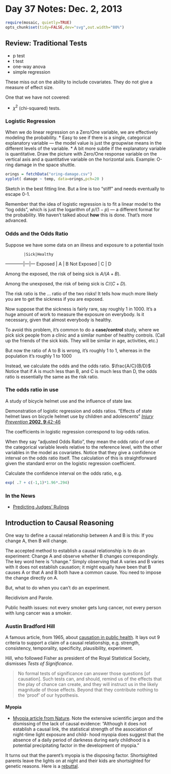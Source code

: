# Day 37 Notes: Dec. 2, 2013

```r
require(mosaic, quietly=TRUE)
opts_chunk$set(tidy=FALSE,dev="svg",out.width="80%")
```
## Review: Traditional Tests

* p test
* t test
* one-way anova
* simple regression

These miss out on the ability to include covariates.  They do not give a measure of effect size.

One that we have not covered:

* $\chi^2$ (chi-squared) tests.




### Logistic Regression

When we do linear regression on a Zero/One variable, we are effectively modeling the probability.
* Easy to see if there is a single, categorical explanatory variable --- the model value is just the groupwise means in the different levels of the variable.
* A bit more subtle if the explanatory variable is quantitative.  Draw the picture with Zero/One response variable on the vertical axis and a quantitative variable on the horizontal axis.  Example: O-ring damage in the space shuttle.
```r
orings = fetchData("oring-damage.csv")
xyplot( damage ~ temp, data=orings,pch=20 )
```
Sketch in the best fitting line.  But a line is too "stiff" and needs eventually to escape 0-1.  

Remember that the idea of logistic regression is to fit a linear model to the "log odds", which is just the logarithm of $p/(1-p)$ --- a different format for the probability.  We haven't talked about **how** this is done.  That's more advanced.

### Odds and the Odds Ratio

Suppose we have some data on an illness and exposure to a potential toxin

            |Sick|Healthy
------------|---|---
Exposed     | A | B
Not Exposed | C | D

Among the exposed, the risk of being sick is $A/(A+B)$.

Among the unexposed, the risk of being sick is $C/(C+D)$.

The risk ratio is the ... ratio of the two risks!  It tells how much more likely you are to get the sickness if you are exposed.

Now suppose that the sickness is fairly rare, say roughly 1 in 1000.  It's a huge amount of work to measure the exposure on everybody.  Is it necessary, given that almost everybody is healthy.

To avoid this problem, it's common to do a **case/control** study, where we pick sick people from a clinic and a similar number of healthy controls.  (Call up the friends of the sick kids.  They will be similar in age, activities, etc.)

But now the ratio of A to B is wrong, it's roughly 1 to 1, whereas in the population it's roughly 1 to 1000

Instead, we calculate the odds and the odds ratio.  $\frac{A/C}{B/D}$  
Notice that if A is much less than B, and C is much less than D, the odds ratio is essentially the same as the risk ratio.


### The odds ratio in use

A study of bicycle helmet use and the influence of state law.

Demonstration of logistic regression and odds ratios.  "Effects of state helmet laws on bicycle helmet use by children and adolescents" [*Injury Prevention* **2002, 9**:42-46](http**://injuryprevention.bmj.com/content/8/1/42.full.pdf)

The coefficients in logistic regression correspond to log-odds ratios.

When they say "adjusted Odds Ratio", they mean the odds ratio of one of the categorical variable levels relative to the reference level, with the other variables in the model as covariates.  Notice that they give a confidence interval on the odds ratio itself.  The calculation of this is straightforward given the standard error on the logistic regression coefficient.

Calculate the confidence interval on the odds ratio, e.g.
```r
exp( .7 + c(-1,1)*1.96*.294)
```

### In the News
* [Predicting Judges' Rulings](http://www.nytimes.com/2012/11/27/us/judges-rulings-follow-partisan-lines.html?hp&_r=0)

## Introduction to Causal Reasoning

One way to define a causal relationship between A and B is this: If you change A, then B will change.

The accepted method to establish a causal relationship is to do an experiment: Change A and observe whether B changes correspondingly.  The key word here is "change."  Simply observing that A varies and B varies with it does not establish causation; it might equally have been that B causes A or that A and B both have a common cause.  You need to impose the change directly on A.

But, what to do when you can't do an experiment.

Recidivism and Parole.

Public health issues: not every smoker gets lung cancer, not every person with lung cancer was a smoker.

### Austin Bradford Hill

A famous article, from 1965, about [causation in public health](https://dl.dropboxusercontent.com/u/5098197/Epidemiology/Hill_1965.pdf).  It lays out 9 criteria to support a claim of a causal relationship, e.g. strength, consistency, temporality, specificity, plausibility, experiment.  

Hill, who followed Fisher as president of the Royal Statistical Society, dismisses *Tests of Significance*.

> No formal tests of significance can answer those questions [of causation].  Such tests can, and should, remind us of the effects that the play of chance can create, and they will instruct us in the likely magnitude of those effects.  Beyond that they contribute nothing to the 'proof' of our hypothesis.


#### Myopia

* [Myopia article from Nature](http://dl.dropbox.com/u/5098197/ISM/myopia.pdf).  Note the extensive scientific jargon and the dismissing of the lack of causal evidence: "Although it does not establish a causal link, the statistical strength of the association of night-time light exposure and child- hood myopia does suggest that the absence of a daily period of darkness during early childhood is a potential precipitating factor in the development of myopia."

It turns out that the parent's myopia is the disposing factor.  Shortsighted parents leave the lights on at night and their kids are shortsighted for genetic reasons.  <!-- A CNN news report is [here](http://www.cnn.com/HEALTH/9905/12/children.lights/index.htm). --> Here is a [rebuttal](http://www.nature.com/nature/journal/v404/n6774/full/404143a0.html).

